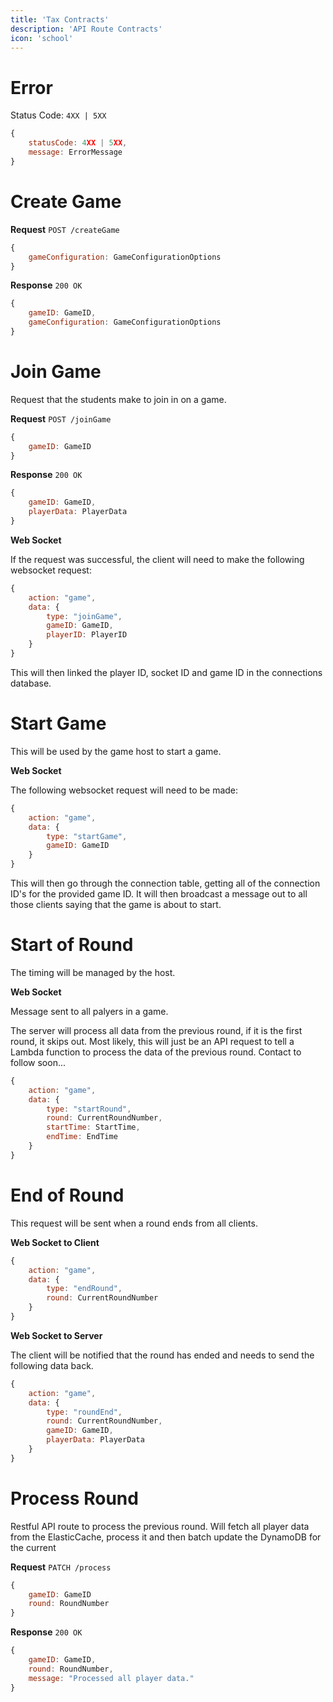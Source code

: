 ```yaml
---
title: 'Tax Contracts'
description: 'API Route Contracts'
icon: 'school'
---
```


# Error

Status Code: `4XX | 5XX`

```js
{
    statusCode: 4XX | 5XX,
    message: ErrorMessage
}
```

# Create Game

**Request** `POST /createGame`

```js
{
    gameConfiguration: GameConfigurationOptions
}
```

**Response** `200 OK`

```js
{
    gameID: GameID,
    gameConfiguration: GameConfigurationOptions
}
```

# Join Game

Request that the students make to join in on a game.

**Request** `POST /joinGame`
```js
{
    gameID: GameID
}
```

**Response** `200 OK`

```js
{
    gameID: GameID,
    playerData: PlayerData
}
```

**Web Socket**

If the request was successful, the client will need to make the following websocket request:
```js
{
    action: "game",
    data: {
        type: "joinGame",
        gameID: GameID,
        playerID: PlayerID
    }
}
```

This will then linked the player ID, socket ID and game ID in the connections database.

# Start Game

This will be used by the game host to start a game.

**Web Socket**

The following websocket request will need to be made:

```js
{
    action: "game",
    data: {
        type: "startGame",
        gameID: GameID
    }
}
```

This will then go through the connection table, getting all of the connection ID's for the provided game ID. It will then broadcast a message out to all those clients saying that the game is about to start.

# Start of Round

The timing will be managed by the host.

**Web Socket**

Message sent to all palyers in a game.

The server will process all data from the previous round, if it is the first round, it skips out. Most likely, this will just be an API request to tell a Lambda function to process the data of the previous round. Contact to follow soon...

```js
{
    action: "game",
    data: {
        type: "startRound",
        round: CurrentRoundNumber,
        startTime: StartTime,
        endTime: EndTime
    }
}
```

# End of Round

This request will be sent when a round ends from all clients.

**Web Socket to Client**

```js
{
    action: "game",
    data: {
        type: "endRound",
        round: CurrentRoundNumber
    }
}
```

**Web Socket to Server**

The client will be notified that the round has ended and needs to send the following data back.

```js
{
    action: "game",
    data: {
        type: "roundEnd",
        round: CurrentRoundNumber,
        gameID: GameID,
        playerData: PlayerData
    }
}
```

# Process Round

Restful API route to process the previous round. Will fetch all player data from the ElasticCache, process it and then batch update the DynamoDB for the current 

**Request** `PATCH /process`

```js
{
    gameID: GameID
    round: RoundNumber
}
```

**Response** `200 OK`

```js
{
    gameID: GameID,
    round: RoundNumber,
    message: "Processed all player data."
}
```